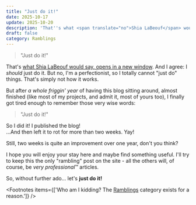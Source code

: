 ```yaml
---
title: "Just do it!"
date: 2025-10-17
update: 2025-10-20
description: 'That''s what <span translate="no">Shia LaBeouf</span> would say. And I agree: I <em>should</em> just do it. But no, I''m a perfectionist, so I totally cannot "just do" things. That''s simply not how it works.'
draft: false
category: Ramblings
---
```



> "Just do it!"

That's <a href="https://youtu.be/ZXsQAXx_ao0" target="_blank">what <span translate="no">Shia LaBeouf</span> would say<span class="visually-hidden">, opens in a new window</span></a>. And I agree: I _should_ just do it. But no, I'm a perfectionist, so I totally cannot "just do" things. That's simply not how it works.

But after _a whole friggin' year_ of having this blog sitting around, almost finished (like most of my projects, and admit it, most of yours too), I finally got tired enough to remember those very wise words:

> "Just do it!"

So I did it! I published the blog!<br aria-hidden="true"/>
...And then left it to rot for more than <time datetime="2w">two weeks</time>. Yay!

Still, <time datetime="2w">two weeks</time> is quite an improvement over one year, don't you think?

I hope you will enjoy your stay here and maybe find something useful. I'll try to keep this the only "rambling" post on the site<FootnoteRef n="1"/> - all the others will, of course, be *very professional*™ articles.

So, without further ado... let's **just do it!**

<Footnotes items={['Who am I kidding? The <a href="category/ramblings">Ramblings</a> category exists for a reason.']} />
